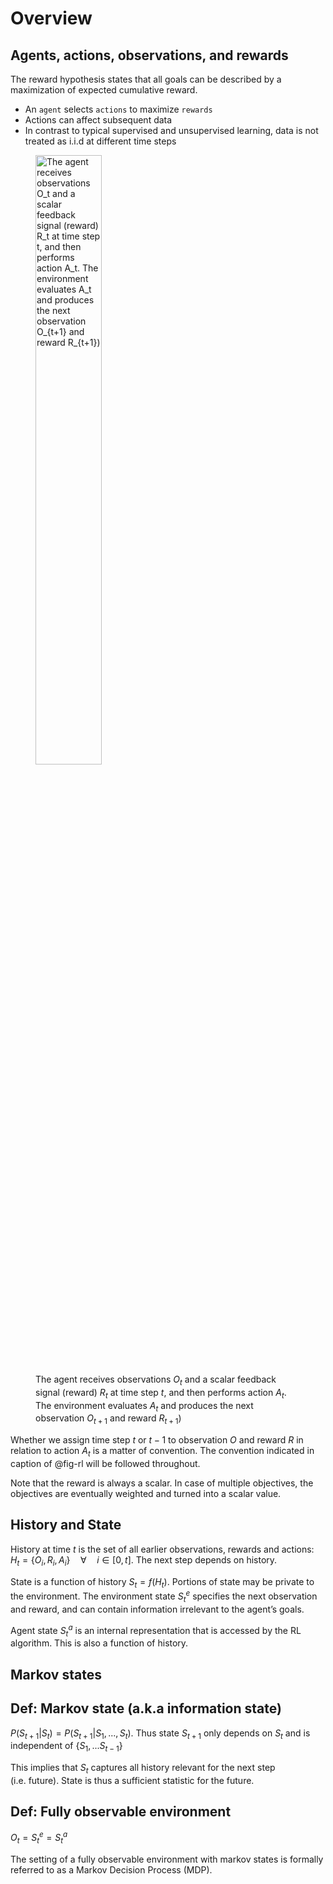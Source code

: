 # Overview

 
## Agents, actions, observations, and rewards

The reward hypothesis states that all goals can be described by a maximization of expected cumulative reward.

 - An `agent` selects `actions` to maximize `rewards` 
 - Actions can affect subsequent data
 - In contrast to typical supervised and unsupervised learning, data is not treated as i.i.d at different time steps


![The agent receives observations $O_t$ and a scalar feedback signal (reward) $R_t$ at time step $t$, and then performs action $A_t$. The environment evaluates $A_t$ and produces the next observation $O_{t+1}$ and reward $R_{t+1}$)](./assets/00_fig_rl.png){width=50% #fig-rl}

::: {.column-margin}
Whether we assign time step $t$ or $t-1$ to observation $O$ and reward $R$ in relation to action $A_t$ is a matter of convention. The convention indicated in caption of @fig-rl will be followed throughout.
:::


::: {.callout-note appearance="simple" icon=false}
Note that the reward is always a scalar. In case of multiple 
objectives, the objectives are eventually weighted and turned into a scalar value.
:::


## History and State
History at time $t$ is the set of all earlier observations, rewards and actions: $H_t = \left\{ O_i, R_i, A_i \right\} \quad \forall \quad i \in \left[ 0, t \right]$. The next step depends on history.

State is a function of history $S_t = f(H_t)$. Portions of state may be private to the environment. The environment state $S_t^e$ specifies the next observation and reward, and can contain information irrelevant to the agent's goals.

Agent state $S_t^a$ is an internal representation that is accessed by the RL algorithm. This is also a function of history.

## Markov states

::: {.callout-note appearance="simple" icon=false}
## Def: Markov state (a.k.a information state)
$P(S_{t+1}|S_{t}) = P(S_{t+1}|S_{1}, ..., S_{t})$. Thus state $S_{t+1}$ only depends on $S_t$ and is independent of $\{S_{1}, ... S_{t-1}\}$
:::

This implies that $S_t$ captures all history relevant for the next step (i.e. future). State is thus a sufficient statistic for the future. 

::: {.callout-note appearance="simple" icon=false}
## Def: Fully observable environment
$O_t = S_t^e = S_t^a$
:::

The setting of a fully observable environment with markov states is formally referred to as a Markov Decision Process (MDP).